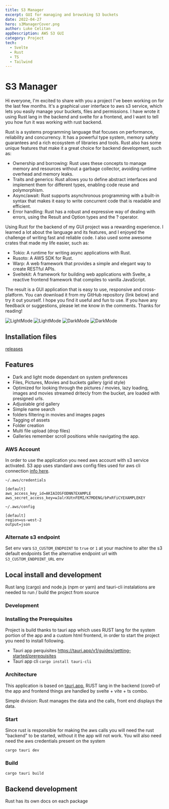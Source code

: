 ```yaml
---
title: S3 Manager
excerpt: GUI for managing and browsking S3 buckets
date: 2022-04-27
hero: s3ManagerCover.png
author: Luke Celitan
appDescription: AWS S3 GUI
category: Project
tech:
  - Svelte
  - Rust
  - TS
  - Tailwind
---
```



# S3 Manager

Hi everyone, I'm excited to share with you a project I've been working on for
the last few months. It's a graphical user interface to aws s3 service, which
lets you easily manage your buckets, files and permissions. I have wrote it
using Rust lang in the backend and svelte for a frontend, and I want to tell you
how fun it was working with rust backend.

Rust is a systems programming language that focuses on performance, reliability
and concurrency. It has a powerful type system, memory safety guarantees and a
rich ecosystem of libraries and tools. Rust also has some unique features that
make it a great choice for backend development, such as:

- Ownership and borrowing: Rust uses these concepts to manage memory and
  resources without a garbage collector, avoiding runtime overhead and memory
  leaks.
- Traits and generics: Rust allows you to define abstract interfaces and
  implement them for different types, enabling code reuse and polymorphism.
- Async/await: Rust supports asynchronous programming with a built-in syntax
  that makes it easy to write concurrent code that is readable and efficient.
- Error handling: Rust has a robust and expressive way of dealing with errors,
  using the Result and Option types and the ? operator.

Using Rust for the backend of my GUI project was a rewarding experience. I
learned a lot about the language and its features, and I enjoyed the challenge
of writing fast and reliable code. I also used some awesome crates that made my
life easier, such as:

- Tokio: A runtime for writing async applications with Rust.
- Rusoto: A AWS SDK for Rust.
- Warp: A web framework that provides a simple and elegant way to create RESTful
  APIs.
- Sveltekit: A framework for building web applications with Svelte, a reactive
  frontend framework that compiles to vanilla JavaScript.

The result is a GUI application that is easy to use, responsive and
cross-platform. You can download it from my GitHub repository (link below) and
try it out yourself. I hope you find it useful and fun to use. If you have any
feedback or suggestions, please let me know in the comments. Thanks for reading!

![LightMode](./lightFiles.png) ![LightMode](./lightImg.png)
![DarkMode](./darkImg.png) ![DarkMode](./darkFiles.png)

## Installation files

[releases](https://github.com/MassivDash/S3_Manager/releases)

## Features

- Dark and light mode dependant on system preferences
- Files, Pictures, Movies and buckets gallery (grid style)
- Optimized for looking through the pictures / movies, lazy loading, images and
  movies streamed dritecly from the bucket, are loaded with presigned urls.
- Adjustable grid gallery
- Simple name search
- folders filtering in movies and images pages
- Tagging of assets
- Folder creation
- Multi file upload (drop files)
- Galleries remember scroll positions while navigating the app.

### AWS Account

In order to use the application you need aws account with s3 service activated.
S3 app uses standard aws config files used for aws cli connection
[info here](https://docs.aws.amazon.com/cli/latest/userguide/cli-configure-files.html).

```
~/.aws/credentials
```

```
[default]
aws_access_key_id=AKIAIOSFODNN7EXAMPLE
aws_secret_access_key=wJalrXUtnFEMI/K7MDENG/bPxRfiCYEXAMPLEKEY
```

```
~/.aws/config
```

```
[default]
region=us-west-2
output=json
```

### Alternate s3 endpoint

Set env vars `S3_CUSTOM_ENDPOINT` to `true` or `1` at your machine to alter the
s3 default endpoints Set the alternative endpoint url with
`S3_CUSTOM_ENDPOINT_URL` env

## Local install and development

Rust lang (cargo) and node.js (npm or yarn) and tauri-cli instalations are
needed to run / build the project from source

### Development

### Installing the Prerequisites

Project is build thanks to tauri app which uses RUST lang for the system portion
of the app and a custom html frontend, in order to start the project you need to
install following.

- Tauri app perquisites
  https://tauri.app/v1/guides/getting-started/prerequisites
- Tauri app cli `cargo install tauri-cli`

### Architecture

This application is based on [tauri.app](https://tauri.app/), RUST lang in the
backend (core0 of the app and frontend things are handled by svelte + vite + ts
combo.

Simple division: Rust manages the data and the calls, front end displays the
data.

### Start

Since rust is responsible for making the aws calls you will need the rust
"backend" to be started, without it the app will not work. You will also need
need the aws credentials present on the system

```
cargo tauri dev
```

### Build

```
cargo tauri build
```

## Backend development

Rust has its own docs on each package
